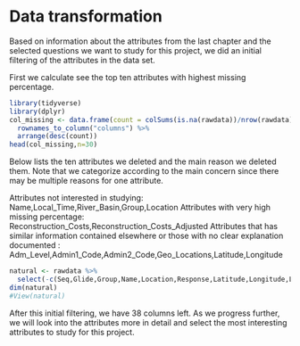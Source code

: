 # Data transformation

Based on information about the attributes from the last chapter and the selected questions we want to study for this project, we did an initial filtering of the attributes in the data set.


First we calculate see the top ten attributes with highest missing percentage.
```r
library(tidyverse)
library(dplyr)
col_missing <- data.frame(count = colSums(is.na(rawdata))/nrow(rawdata)) %>% 
  rownames_to_column("columns") %>% 
  arrange(desc(count))
head(col_missing,n=30)
```
Below lists the ten attributes we deleted and the main reason we deleted them. Note that we categorize according to the main concern since there may be multiple reasons for one attribute.

Attributes not interested in studying:
Name,Local_Time,River_Basin,Group,Location
Attributes with very high missing percentage:   
Reconstruction_Costs,Reconstruction_Costs_Adjusted
Attributes that has similar information contained elsewhere or those with no clear explanation documented : 
Adm_Level,Admin1_Code,Admin2_Code,Geo_Locations,Latitude,Longitude

```r
natural <- rawdata %>% 
  select(-c(Seq,Glide,Group,Name,Location,Response,Latitude,Longitude,Local_Time,Reconstruction_Costs,Reconstruction_Costs_Adjusted,Geo_Locations))
dim(natural)
#View(natural)
```
After this initial filtering, we have 38 columns left. As we progress further, we will look into the attributes more in detail and select the most interesting attributes to study for this project. 
